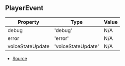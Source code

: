 ## PlayerEvent

| Property | Type | Value |
| ----------- | ----------- | ----------- |
| debug | 'debug' | N/A |
| error | 'error' | N/A |
| voiceStateUpdate | 'voiceStateUpdate' | N/A |


- [Source](https://github.com/Androz2091/discord-player/blob/451214b/packages/discord-player/src/types/types.ts#L192)